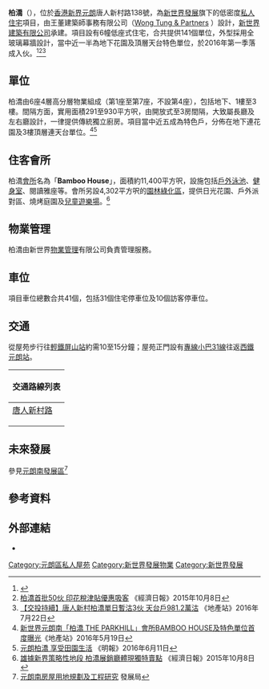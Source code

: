 {{Infobox_housinghk 
| name = 柏𣾷 (The Parkhill)
| photo = The_Parkhill_under_construction_in_October_2015.jpg
| phototitle = 興建中的柏𣾷 (2015年10月)
| address = [[香港|香港]][[新界|新界]][[元朗|元朗]]唐人新村路138號
| developer = [[新世界發展|新世界發展有限公司]]
| use = [[住宅|住宅]]
| blocknumber = 6座 (不設第4座)
| floornumber = 每座4層 (包括地下連花園單位)
| yearofcompletion = 2016年
| facilities = [[住客會所|會所]]、[[停車場|停車場]]
| website = http://www.theparkhill.com.hk
}}

'''柏𣾷'''（{{lang-en|The Parkhill}}），位於[[香港|香港]][[新界|新界]][[元朗|元朗]]唐人新村路138號，為[[新世界發展|新世界發展]]旗下的低密度[[香港私人屋苑列表|私人住宅]]項目，由王董建築師事務有限公司（[http://en.wikipedia.org/wiki/Wong_Tung_%26_Partners Wong Tung & Partners] {{Wayback|url=http://en.wikipedia.org/wiki/Wong_Tung_%26_Partners |date=20160311211115 }}）設計，[[新世界建築有限公司|新世界建築有限公司]]承建。項目設有6幢低座式住宅，合共提供141個單位，外型採用全玻璃幕牆設計，當中近一半為地下花園及頂層天台特色單位，於2016年第一季落成入伙。<ref>{{Cite web |url=http://www.nwd.com.hk/zh-hant/property/theparkhill |title=主要銷售物業 > 柏𣾷 |access-date=2016-03-02 |archive-date=2020-10-29 |archive-url=https://web.archive.org/web/20201029195229/https://www.nwd.com.hk/zh-hant/property/theparkhill |dead-url=no }}</ref><ref>[http://ps.hket.com/content/879431/%E3%80%90%E7%84%A6%E9%BB%9E%E6%96%B0%E7%9B%A4%E3%80%91%E6%9F%8F%F0%A3%BE%B7%E9%A6%96%E6%89%B950%E4%BC%99%20%E5%8D%B0%E8%8A%B1%E7%A8%85%E6%B4%A5%E8%B2%BC%E5%84%AA%E6%83%A0%E5%90%B8%E5%AE%A2/ 柏𣾷首批50伙 印花稅津貼優惠吸客] {{Wayback|url=http://ps.hket.com/content/879431/%E3%80%90%E7%84%A6%E9%BB%9E%E6%96%B0%E7%9B%A4%E3%80%91%E6%9F%8F%F0%A3%BE%B7%E9%A6%96%E6%89%B950%E4%BC%99%20%E5%8D%B0%E8%8A%B1%E7%A8%85%E6%B4%A5%E8%B2%BC%E5%84%AA%E6%83%A0%E5%90%B8%E5%AE%A2/ |date=20160307150254 }}《經濟日報》2015年10月8日</ref><ref>[http://ps.hket.com/content/1469015/%E3%80%90%E4%BA%A4%E6%8A%95%E6%8C%81%E7%BA%8C%E3%80%91%E5%94%90%E4%BA%BA%E6%96%B0%E6%9D%91%E6%9F%8F%F0%A3%BE%B7%E5%96%AE%E6%97%A5%E6%9A%AB%E6%B2%BD3%E4%BC%99%20%E5%A4%A9%E5%8F%B0%E6%88%B6981.2%E8%90%AC%E6%B2%BD/ 【交投持續】唐人新村柏𣾷單日暫沽3伙 天台戶981.2萬沽] {{Wayback|url=http://ps.hket.com/content/1469015/%E3%80%90%E4%BA%A4%E6%8A%95%E6%8C%81%E7%BA%8C%E3%80%91%E5%94%90%E4%BA%BA%E6%96%B0%E6%9D%91%E6%9F%8F%F0%A3%BE%B7%E5%96%AE%E6%97%A5%E6%9A%AB%E6%B2%BD3%E4%BC%99%20%E5%A4%A9%E5%8F%B0%E6%88%B6981.2%E8%90%AC%E6%B2%BD/ |date=20160825181521 }}《地產站》2016年7月22日</ref>

== 單位 ==
柏𣾷由6座4層高分層物業組成（第1座至第7座，不設第4座），包括地下、1樓至3樓。間隔方面，實用面積291至930平方呎，由開放式至3房間隔，大致屬長廳及左右廳設計，一律提供傳統獨立廚房。項目當中近五成為特色戶，分佈在地下連花園及3樓頂層連天台單位。<ref>[http://ps.hket.com/content/1429317/新世界元朗南柏𣾷 新世界元朗南「柏𣾷 THE PARKHILL」會所BAMBOO HOUSE及特色單位首度曝光]《地產站》2016年5月19日</ref><ref>[http://www.mpfinance.com/fin/specialpage2.php?sp=1463484206239&node=1465583324074&issue=20160611 元朗柏𣾷 享受田園生活] {{Wayback|url=http://www.mpfinance.com/fin/specialpage2.php?sp=1463484206239&node=1465583324074&issue=20160611 |date=20191116211930 }}《明報》2016年6月11日</ref>

== 住客會所 ==
柏𣾷[[住客會所|會所]]名為「'''Bamboo House'''」，面積約11,400平方呎，設施包括[[泳池|戶外泳池]]、[[健身室|健身室]]、閱讀雅座等。會所另設4,302平方呎的[[園林|園林]][[綠化|綠化區]]，提供日光花園、戶外派對區、燒烤庭園及[[兒童遊樂場|兒童遊樂場]]。<ref>[http://ps.hket.com/content/879268/%E3%80%90%E5%8D%B3%E6%99%82%E7%9B%B8%E9%9B%86%E3%80%91%E9%9B%84%E6%93%9A%E6%96%B0%E7%95%8C%E7%AD%96%E7%95%A5%E6%80%A7%E5%9C%B0%E6%AE%B5%20%E6%9F%8F%F0%A3%BE%B7%E5%B1%95%E9%8A%B7%E5%BB%B3%E9%AB%94%E7%8F%BE%E7%8D%A8%E7%89%B9%E8%B3%A3%E9%BB%9E/ 雄據新界策略性地段 柏𣾷展銷廳體現獨特賣點] {{Wayback|url=http://ps.hket.com/content/879268/%E3%80%90%E5%8D%B3%E6%99%82%E7%9B%B8%E9%9B%86%E3%80%91%E9%9B%84%E6%93%9A%E6%96%B0%E7%95%8C%E7%AD%96%E7%95%A5%E6%80%A7%E5%9C%B0%E6%AE%B5%20%E6%9F%8F%F0%A3%BE%B7%E5%B1%95%E9%8A%B7%E5%BB%B3%E9%AB%94%E7%8F%BE%E7%8D%A8%E7%89%B9%E8%B3%A3%E9%BB%9E/ |date=20160307151753 }}《經濟日報》2015年10月8日</ref>

== 物業管理 ==
柏𣾷由新世界[[物業管理|物業管理]]有限公司負責管理服務。

== 車位 ==
項目車位總數合共41個，包括31個住宅停車位及10個訪客停車位。

== 交通 ==
從屋苑步行往[[香港輕鐵|輕鐵]][[屏山站_(香港)|屏山站]]約需10至15分鐘；屋苑正門設有[[新界區專線小巴31線|專線小巴31線]]往返[[西鐵綫|西鐵]][[元朗站_(西鐵綫)|元朗站]]。
{| class="mw-collapsible mw-collapsed wikitable" style="background:white; margin: 0 auto; width: auto;" 
! 交通路線列表
|-
|
;[[唐人新村路|唐人新村路]]
{{新界專線小巴簡單列表|31|31A}}
|}

== 未來發展 ==
參見[[元朗南#.E7.99.BC.E5.B1.95|元朗南發展區]]<ref>[http://www.yuenlongsouth.hk/indexc.html 元朗南房屋用地規劃及工程研究] {{Wayback|url=http://www.yuenlongsouth.hk/indexc.html |date=20201026094055 }} 發展局</ref>

== 參考資料 ==
{{reflist}}
{{reflist}}
{{reflist}}
{{reflist}}
{{reflist}}
{{reflist}}
{{reflist}}

== 外部連結 ==
*{{官方網站|http://www.theparkhill.com.hk/zh-TW/}}

{{新世界發展}}

[[Category:元朗區私人屋苑|Category:元朗區私人屋苑]]
[[Category:新世界發展物業|Category:新世界發展物業]]
[[Category:新世界發展|Category:新世界發展]]
